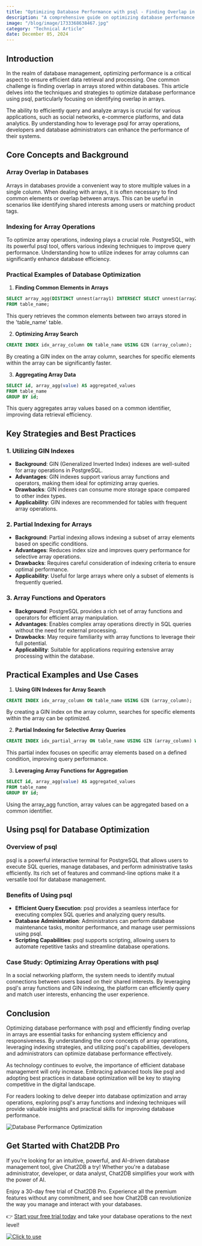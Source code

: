 ```yaml
---
title: "Optimizing Database Performance with psql - Finding Overlap in Arrays"
description: "A comprehensive guide on optimizing database performance using psql and efficiently finding overlap in arrays."
image: "/blog/image/1733368638467.jpg"
category: "Technical Article"
date: December 05, 2024
---
```


## Introduction

In the realm of database management, optimizing performance is a critical aspect to ensure efficient data retrieval and processing. One common challenge is finding overlap in arrays stored within databases. This article delves into the techniques and strategies to optimize database performance using psql, particularly focusing on identifying overlap in arrays.

The ability to efficiently query and analyze arrays is crucial for various applications, such as social networks, e-commerce platforms, and data analytics. By understanding how to leverage psql for array operations, developers and database administrators can enhance the performance of their systems.

## Core Concepts and Background

### Array Overlap in Databases

Arrays in databases provide a convenient way to store multiple values in a single column. When dealing with arrays, it is often necessary to find common elements or overlap between arrays. This can be useful in scenarios like identifying shared interests among users or matching product tags.

### Indexing for Array Operations

To optimize array operations, indexing plays a crucial role. PostgreSQL, with its powerful psql tool, offers various indexing techniques to improve query performance. Understanding how to utilize indexes for array columns can significantly enhance database efficiency.

### Practical Examples of Database Optimization

1. **Finding Common Elements in Arrays**

```sql
SELECT array_agg(DISTINCT unnest(array1) INTERSECT SELECT unnest(array2)) AS common_elements
FROM table_name;
```

This query retrieves the common elements between two arrays stored in the 'table_name' table.

2. **Optimizing Array Search**

```sql
CREATE INDEX idx_array_column ON table_name USING GIN (array_column);
```

By creating a GIN index on the array column, searches for specific elements within the array can be significantly faster.

3. **Aggregating Array Data**

```sql
SELECT id, array_agg(value) AS aggregated_values
FROM table_name
GROUP BY id;
```

This query aggregates array values based on a common identifier, improving data retrieval efficiency.

## Key Strategies and Best Practices

### 1. Utilizing GIN Indexes

- **Background**: GIN (Generalized Inverted Index) indexes are well-suited for array operations in PostgreSQL.
- **Advantages**: GIN indexes support various array functions and operators, making them ideal for optimizing array queries.
- **Drawbacks**: GIN indexes can consume more storage space compared to other index types.
- **Applicability**: GIN indexes are recommended for tables with frequent array operations.

### 2. Partial Indexing for Arrays

- **Background**: Partial indexing allows indexing a subset of array elements based on specific conditions.
- **Advantages**: Reduces index size and improves query performance for selective array operations.
- **Drawbacks**: Requires careful consideration of indexing criteria to ensure optimal performance.
- **Applicability**: Useful for large arrays where only a subset of elements is frequently queried.

### 3. Array Functions and Operators

- **Background**: PostgreSQL provides a rich set of array functions and operators for efficient array manipulation.
- **Advantages**: Enables complex array operations directly in SQL queries without the need for external processing.
- **Drawbacks**: May require familiarity with array functions to leverage their full potential.
- **Applicability**: Suitable for applications requiring extensive array processing within the database.

## Practical Examples and Use Cases

1. **Using GIN Indexes for Array Search**

```sql
CREATE INDEX idx_array_column ON table_name USING GIN (array_column);
```

By creating a GIN index on the array column, searches for specific elements within the array can be optimized.

2. **Partial Indexing for Selective Array Queries**

```sql
CREATE INDEX idx_partial_array ON table_name USING GIN (array_column) WHERE condition = true;
```

This partial index focuses on specific array elements based on a defined condition, improving query performance.

3. **Leveraging Array Functions for Aggregation**

```sql
SELECT id, array_agg(value) AS aggregated_values
FROM table_name
GROUP BY id;
```

Using the array_agg function, array values can be aggregated based on a common identifier.

## Using psql for Database Optimization

### Overview of psql

psql is a powerful interactive terminal for PostgreSQL that allows users to execute SQL queries, manage databases, and perform administrative tasks efficiently. Its rich set of features and command-line options make it a versatile tool for database management.

### Benefits of Using psql

- **Efficient Query Execution**: psql provides a seamless interface for executing complex SQL queries and analyzing query results.
- **Database Administration**: Administrators can perform database maintenance tasks, monitor performance, and manage user permissions using psql.
- **Scripting Capabilities**: psql supports scripting, allowing users to automate repetitive tasks and streamline database operations.

### Case Study: Optimizing Array Operations with psql

In a social networking platform, the system needs to identify mutual connections between users based on their shared interests. By leveraging psql's array functions and GIN indexing, the platform can efficiently query and match user interests, enhancing the user experience.

## Conclusion

Optimizing database performance with psql and efficiently finding overlap in arrays are essential tasks for enhancing system efficiency and responsiveness. By understanding the core concepts of array operations, leveraging indexing strategies, and utilizing psql's capabilities, developers and administrators can optimize database performance effectively.

As technology continues to evolve, the importance of efficient database management will only increase. Embracing advanced tools like psql and adopting best practices in database optimization will be key to staying competitive in the digital landscape.

For readers looking to delve deeper into database optimization and array operations, exploring psql's array functions and indexing techniques will provide valuable insights and practical skills for improving database performance.

![Database Performance Optimization](https://example.com/database-performance-optimization.jpg)

## Get Started with Chat2DB Pro

If you're looking for an intuitive, powerful, and AI-driven database management tool, give Chat2DB a try! Whether you're a database administrator, developer, or data analyst, Chat2DB simplifies your work with the power of AI.

Enjoy a 30-day free trial of Chat2DB Pro. Experience all the premium features without any commitment, and see how Chat2DB can revolutionize the way you manage and interact with your databases.

👉 [Start your free trial today](https://chat2db.ai/pricing) and take your database operations to the next level!


[![Click to use](/image/blog/bg/chat2db.jpg)](https://app.chat2db-ai.com/)
